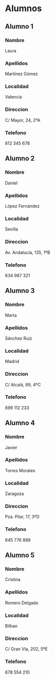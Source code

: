 =Alumnos=

==Alumno 1==

===Nombre===
Laura
===Apellidos===
Martínez Gómez
===Localidad===
Valencia
===Direccion===
C/ Mayor, 24, 2ºA
===Telefono===
612 345 678

==Alumno 2==

===Nombre===
Daniel
===Apellidos===
López Fernández
===Localidad===
Sevilla
===Direccion===
Av. Andalucía, 135, 1ºB
===Telefono===
634 987 321

==Alumno 3==

===Nombre===
Marta
===Apellidos===
Sánchez Ruiz
===Localidad===
Madrid
===Direccion===
C/ Alcalá, 89, 4ºC
===Telefono===
699 112 233

==Alumno 4==

===Nombre===
Javier
===Apellidos===
Torres Morales
===Localidad===
Zaragoza
===Direccion===
Pza. Pilar, 17, 3ºD
===Telefono===
645 776 889

==Alumno 5==

===Nombre===
Cristina
===Apellidos===
Romero Delgado
===Localidad===
Bilbao
===Direccion===
C/ Gran Vía, 202, 5ºE
===Telefono===
678 554 210
